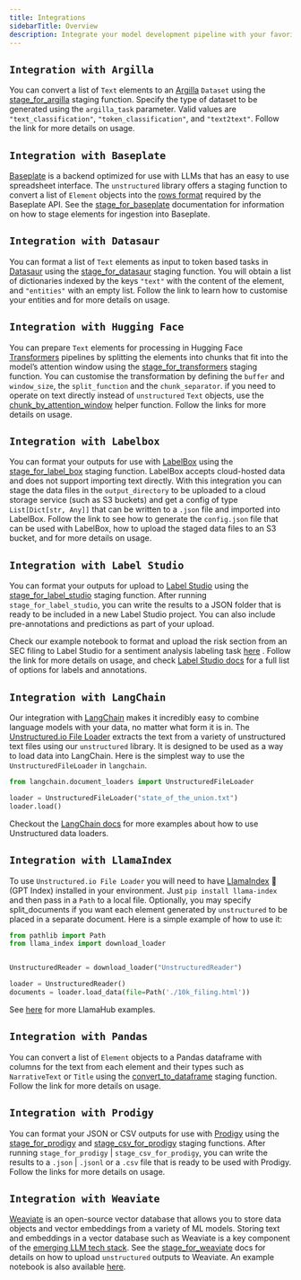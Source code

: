 ```yaml
---
title: Integrations 
sidebarTitle: Overview
description: Integrate your model development pipeline with your favorite machine learning frameworks and libraries, and prepare your data for ingestion into downstream systems. Most of our integrations come in the form of [staging functions](/core-functionality/staging), which take a list of `Element` objects as input and return formatted dictionaries as output.
---
```


## `Integration with Argilla`

You can convert a list of `Text` elements to an [Argilla](https://www.argilla.io/) `Dataset` using the [stage\_for\_argilla](/core-functionality/staging#stage-for-argilla) staging function. Specify the type of dataset to be generated using the `argilla_task` parameter. Valid values are `"text_classification"`, `"token_classification"`, and `"text2text"`. Follow the link for more details on usage.

## `Integration with Baseplate`

[Baseplate](https://docs.baseplate.ai/introduction) is a backend optimized for use with LLMs that has an easy to use spreadsheet interface. The `unstructured` library offers a staging function to convert a list of `Element` objects into the [rows format](https://docs.baseplate.ai/api-reference/documents/overview) required by the Baseplate API. See the [stage\_for\_baseplate](/core-functionality/staging#stage-for-baseplate) documentation for information on how to stage elements for ingestion into Baseplate.

## `Integration with Datasaur`

You can format a list of `Text` elements as input to token based tasks in [Datasaur](https://datasaur.ai/) using the [stage\_for\_datasaur](/core-functionality/staging#stage-for-datasaur) staging function. You will obtain a list of dictionaries indexed by the keys `"text"` with the content of the element, and `"entities"` with an empty list. Follow the link to learn how to customise your entities and for more details on usage.

## `Integration with Hugging Face`

You can prepare `Text` elements for processing in Hugging Face [Transformers](https://huggingface.co/docs/transformers/index) pipelines by splitting the elements into chunks that fit into the model’s attention window using the [stage\_for\_transformers](/core-functionality/staging#stage-for-transformers) staging function. You can customise the transformation by defining the `buffer` and `window_size`, the `split_function` and the `chunk_separator`. if you need to operate on text directly instead of `unstructured` `Text` objects, use the [chunk\_by\_attention\_window](https://unstructured-io.github.io/unstructured/functions/staging.html#stage-for-transformers) helper function. Follow the links for more details on usage.

## `Integration with Labelbox`

You can format your outputs for use with [LabelBox](https://labelbox.com/) using the [stage\_for\_label\_box](/core-functionality/staging#stage-for-label-box) staging function. LabelBox accepts cloud-hosted data and does not support importing text directly. With this integration you can stage the data files in the `output_directory` to be uploaded to a cloud storage service (such as S3 buckets) and get a config of type `List[Dict[str, Any]]` that can be written to a `.json` file and imported into LabelBox. Follow the link to see how to generate the `config.json` file that can be used with LabelBox, how to upload the staged data files to an S3 bucket, and for more details on usage.

## `Integration with Label Studio`

You can format your outputs for upload to [Label Studio](https://labelstud.io/) using the [stage\_for\_label\_studio](https://unstructured-io.github.io/unstructured/functions/staging.html#stage-for-label-studio) staging function. After running `stage_for_label_studio`, you can write the results to a JSON folder that is ready to be included in a new Label Studio project. You can also include pre-annotations and predictions as part of your upload.

Check our example notebook to format and upload the risk section from an SEC filing to Label Studio for a sentiment analysis labeling task [here](https://unstructured-io.github.io/unstructured/examples.html#sentiment-analysis-labeling-in-labelstudio) . Follow the link for more details on usage, and check [Label Studio docs](https://labelstud.io/tags/labels.html) for a full list of options for labels and annotations.

## `Integration with LangChain`

Our integration with [LangChain](https://github.com/hwchase17/langchain) makes it incredibly easy to combine language models with your data, no matter what form it is in. The [Unstructured.io File Loader](https://python.langchain.com/en/latest/modules/indexes/document_loaders/examples/unstructured_file.html) extracts the text from a variety of unstructured text files using our `unstructured` library. It is designed to be used as a way to load data into LangChain. Here is the simplest way to use the `UnstructuredFileLoader` in `langchain`.

```python
from langchain.document_loaders import UnstructuredFileLoader

loader = UnstructuredFileLoader("state_of_the_union.txt")
loader.load()

```


Checkout the [LangChain docs](https://python.langchain.com/en/latest/modules/indexes/document_loaders.html) for more examples about how to use Unstructured data loaders.

## `Integration with LlamaIndex`

To use `Unstructured.io File Loader` you will need to have [LlamaIndex](https://github.com/jerryjliu/llama_index) 🦙 (GPT Index) installed in your environment. Just `pip install llama-index` and then pass in a `Path` to a local file. Optionally, you may specify split\_documents if you want each element generated by `unstructured` to be placed in a separate document. Here is a simple example of how to use it:

```python
from pathlib import Path
from llama_index import download_loader


UnstructuredReader = download_loader("UnstructuredReader")

loader = UnstructuredReader()
documents = loader.load_data(file=Path('./10k_filing.html'))

```


See [here](https://llamahub.ai/) for more LlamaHub examples.

## `Integration with Pandas`

You can convert a list of `Element` objects to a Pandas dataframe with columns for the text from each element and their types such as `NarrativeText` or `Title` using the [convert\_to\_dataframe](https://unstructured-io.github.io/unstructured/functions/staging.html#convert-to-dataframe) staging function. Follow the link for more details on usage.

## `Integration with Prodigy`

You can format your JSON or CSV outputs for use with [Prodigy](https://prodi.gy/docs/api-loaders) using the [stage\_for\_prodigy](https://unstructured-io.github.io/unstructured/functions/staging.html#stage-for-prodigy) and [stage\_csv\_for\_prodigy](https://unstructured-io.github.io/unstructured/functions/staging.html#stage-csv-for-prodigy) staging functions. After running `stage_for_prodigy` | `stage_csv_for_prodigy`, you can write the results to a `.json` | `.jsonl` or a `.csv` file that is ready to be used with Prodigy. Follow the links for more details on usage.

## `Integration with Weaviate`

[Weaviate](https://weaviate.io/) is an open-source vector database that allows you to store data objects and vector embeddings from a variety of ML models. Storing text and embeddings in a vector database such as Weaviate is a key component of the [emerging LLM tech stack](https://medium.com/@unstructured-io/llms-and-the-emerging-ml-tech-stack-bdb189c8be5c). See the [stage\_for\_weaviate](https://unstructured-io.github.io/unstructured/functions.html#stage-for-weaviate) docs for details on how to upload `unstructured` outputs to Weaviate. An example notebook is also available [here](https://github.com/Unstructured-IO/unstructured/tree/main/examples/weaviate).